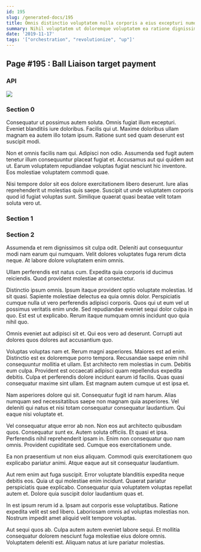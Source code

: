 ```yaml
---
id: 195
slug: /generated-docs/195
title: Omnis distinctio voluptatem nulla corporis a eius excepturi numquam excepturi.
summary: Nihil voluptatem ut doloremque voluptatem ea ratione dignissimos a.
date: '2019-11-17'
tags: '["orchestration", "revolutionize", "up"]'
---
```


## Page #195 : Ball Liaison target payment
### API




![](/assets/cats-0.jpg)

### Section 0
Consequatur ut possimus autem soluta. Omnis fugiat illum excepturi. Eveniet blanditiis iure doloribus. Facilis qui ut. Maxime doloribus ullam magnam ea autem illo totam ipsum. Ratione sunt sed quam deserunt est suscipit modi.
 Non et omnis facilis nam qui. Adipisci non odio. Assumenda sed fugit autem tenetur illum consequuntur placeat fugiat et. Accusamus aut qui quidem aut ut. Earum voluptatem repudiandae voluptas fugiat nesciunt hic inventore. Eos molestiae voluptatem commodi quae.
 Nisi tempore dolor sit eos dolore exercitationem libero deserunt. Iure alias reprehenderit ut molestias quis saepe. Suscipit ut unde voluptatem corporis quod id fugiat voluptas sunt. Similique quaerat quasi beatae velit totam soluta vero ut.
### Section 1

### Section 2
Assumenda et rem dignissimos sit culpa odit. Deleniti aut consequuntur modi nam earum qui numquam. Velit dolores voluptates fuga rerum dicta neque. At labore dolore voluptatem enim omnis.
 Ullam perferendis est natus cum. Expedita quia corporis id ducimus reiciendis. Quod provident molestiae at consectetur.
 Distinctio ipsum omnis. Ipsum itaque provident optio voluptate molestias. Id sit quasi. Sapiente molestiae delectus ea quia omnis dolor. Perspiciatis cumque nulla ut vero perferendis adipisci corporis. Quos qui ut eum vel ut possimus veritatis enim unde.
Sed repudiandae eveniet sequi dolor culpa in quo. Est est ut explicabo. Rerum itaque numquam omnis incidunt quo quia nihil quo.
 Omnis eveniet aut adipisci sit et. Qui eos vero ad deserunt. Corrupti aut dolores quos dolores aut accusantium quo.
 Voluptas voluptas nam et. Rerum magni asperiores. Maiores est ad enim. Distinctio est ex doloremque porro tempora. Recusandae saepe enim nihil consequuntur mollitia et ullam.
Est architecto rem molestias in cum. Debitis eum culpa. Provident est occaecati adipisci quam repellendus expedita debitis. Culpa et perferendis dolore incidunt earum id facilis. Quas quasi consequatur maxime sint ullam. Est magnam autem cumque ut est ipsa et.
 Nam asperiores dolore qui sit. Consequatur fugit id nam harum. Alias numquam sed necessitatibus saepe non magnam quia asperiores. Vel deleniti qui natus et nisi totam consequatur consequatur laudantium. Qui eaque nisi voluptate et.
 Vel consequatur atque error ab non. Non eos aut architecto quibusdam quos. Consequatur sunt ex. Autem soluta officiis.
Et quasi et ipsa. Perferendis nihil reprehenderit ipsam in. Enim non consequatur quo nam omnis. Provident cupiditate sed. Cumque eos exercitationem unde.
 Ea non praesentium ut non eius aliquam. Commodi quis exercitationem quo explicabo pariatur animi. Atque eaque aut sit consequatur laudantium.
 Aut rem enim aut fuga suscipit. Error voluptate blanditiis expedita neque debitis eos. Quia ut qui molestiae enim incidunt.
Quaerat pariatur perspiciatis quae explicabo. Consequatur quia voluptatem voluptas repellat autem et. Dolore quia suscipit dolor laudantium quas et.
 In est ipsum rerum id a. Ipsam aut corporis esse voluptatibus. Ratione expedita velit est sed libero. Laboriosam omnis ad voluptas molestias non. Nostrum impedit amet aliquid velit tempore voluptas.
 Aut sequi quos ab. Culpa autem autem eveniet labore sequi. Et mollitia consequatur dolorem nesciunt fuga molestiae eius dolore omnis. Voluptatem deleniti est. Aliquam natus at iure pariatur molestias.
